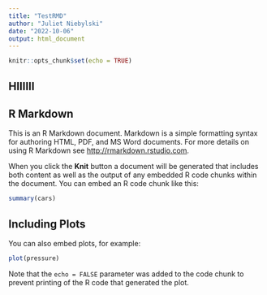```yaml
---
title: "TestRMD"
author: "Juliet Niebylski"
date: "2022-10-06"
output: html_document
---
```


```r
knitr::opts_chunk$set(echo = TRUE)
```

## HIIIIII 

## R Markdown

This is an R Markdown document. Markdown is a simple formatting syntax for authoring HTML, PDF, and MS Word documents. For more details on using R Markdown see <http://rmarkdown.rstudio.com>.

When you click the **Knit** button a document will be generated that includes both content as well as the output of any embedded R code chunks within the document. You can embed an R code chunk like this:

```r
summary(cars)
```

## Including Plots

You can also embed plots, for example:

```r
plot(pressure)
```

Note that the `echo = FALSE` parameter was added to the code chunk to prevent printing of the R code that generated the plot.
